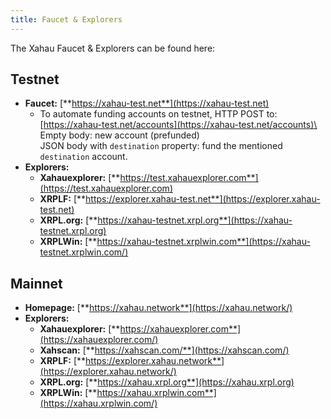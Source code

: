 ```yaml
---
title: Faucet & Explorers
---
```

The Xahau Faucet & Explorers can be found here:

## Testnet

* **Faucet:** [**https://xahau-test.net**](https://xahau-test.net)
  * To automate funding accounts on testnet, HTTP POST to:\
    [https://xahau-test.net/accounts](https://xahau-test.net/accounts)\
    Empty body: new account (prefunded)\
    JSON body with `destination` property: fund the mentioned `destination` account.
* **Explorers:**
  * **Xahauexplorer:** [**https://test.xahauexplorer.com**](https://test.xahauexplorer.com)
  * **XRPLF:** [**https://explorer.xahau-test.net**](https://explorer.xahau-test.net)
  * **XRPL.org:** [**https://xahau-testnet.xrpl.org**](https://xahau-testnet.xrpl.org)
  * **XRPLWin:** [**https://xahau-testnet.xrplwin.com**](https://xahau-testnet.xrplwin.com/)

## Mainnet

* **Homepage:** [**https://xahau.network**](https://xahau.network/)
* **Explorers:**
  * **Xahauexplorer:** [**https://xahauexplorer.com**](https://xahauexplorer.com/)
  * **Xahscan:** [**https://xahscan.com/**](https://xahscan.com/)
  * **XRPLF:** [**https://explorer.xahau.network**](https://explorer.xahau.network/)
  * **XRPL.org:** [**https://xahau.xrpl.org**](https://xahau.xrpl.org)
  * **XRPLWin:** [**https://xahau.xrplwin.com**](https://xahau.xrplwin.com/)
